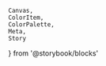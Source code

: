     Canvas,
    ColorItem,
    ColorPalette,
    Meta,
    Story
} from '@storybook/blocks'

<Meta title="Foundation/Colors/Shades/Secondary 2" />

<ColorPalette>
    <ColorItem
        title="shade-secondary-2"
        subtitle="100-9"
        colors={{
            100: colors['shade-secondary-2'].DEFAULT,
            90: colors['shade-secondary-2']['90'],
            80: colors['shade-secondary-2']['80'],
            70: colors['shade-secondary-2']['70'],
            60: colors['shade-secondary-2']['60'],
            50: colors['shade-secondary-2']['50'],
            40: colors['shade-secondary-2']['40'],
            30: colors['shade-secondary-2']['30'],
            20: colors['shade-secondary-2']['20'],
            10: colors['shade-secondary-2']['10'],
            9: colors['shade-secondary-2']['9']
        }}
    />
</ColorPalette>
